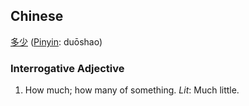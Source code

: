 ==Chinese==
[[多]][[少]] ([[Pinyin]]: duōshao)

===Interrogative Adjective===
# How much; how many of something.  ''Lit'': Much little.